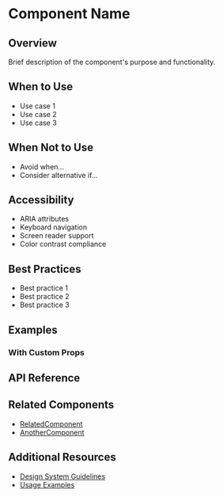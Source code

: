 
<Meta title="Components/YourComponent Documentation" of={YOUR_COMPONENT} />

# Component Name

## Overview

Brief description of the component's purpose and functionality.

## When to Use

- Use case 1
- Use case 2
- Use case 3

## When Not to Use

- Avoid when...
- Consider alternative if...

## Accessibility

- ARIA attributes
- Keyboard navigation
- Screen reader support
- Color contrast compliance

## Best Practices

- Best practice 1
- Best practice 2
- Best practice 3

## Examples

<Canvas>
  <Story of={YOUR_COMPONENT} name="Default" />
</Canvas>

### With Custom Props

<Canvas>
  <Story of={YOUR_COMPONENT} name="WithExample" />
</Canvas>

## API Reference

<ArgsTable of={YOUR_COMPONENT} />

## Related Components

- [RelatedComponent](./related-component)
- [AnotherComponent](./another-component)

## Additional Resources

- [Design System Guidelines](link-to-design-system)
- [Usage Examples](link-to-examples)